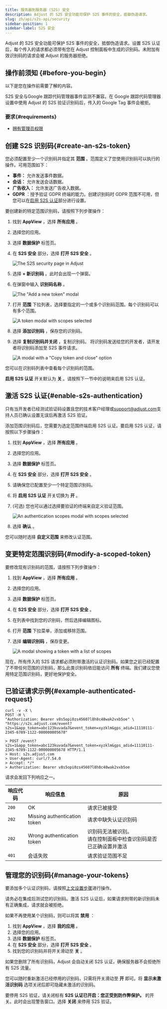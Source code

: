 ```yaml
---
title: 服务器到服务器 (S2S) 安全
description: Adjust 的 S2S 安全功能可保护 S2S 事件的安全，抵御伪造请求。
slug: zh/api/s2s-api/security
sidebar-position: 1
sidebar-label: S2S 安全
---
```


Adjust 的 S2S 安全功能可保护 S2S 事件的安全，抵御伪造请求。设置 S2S 认证后，每个传入的请求都必须带有您在 Adjust 控制面板中生成的识别码。未附加有效识别码的请求会被 Adjust 的服务器拒绝。

## 操作前须知 \{\#before\-you\-begin\}

以下是您在操作前需要了解的内容。

<Callout type="warning">

S2S 安全与Google 跟踪代码管理器事件监测不兼容。在 Google 跟踪代码管理器设置中使用 Adjust 的 S2S 验证识别码后，传入的 Google Tag 事件会被拒。

</Callout>

### 要求{#requirements}

- [拥有管理员权限](https://help.adjust.com/zh/article/permission-levels)

## 创建 S2S 识别码\{\#create\-an\-s2s\-token\}

您必须配置至少一个识别码并指定其 **范围** 。范围定义了您使用识别码可以执行的操作。可用范围如下：

- **事件：** 允许发送事件数据。
- **会话：** 允许发送会话数据。
- **广告收入：** 允许发送广告收入数据。
- **GDPR** ：授予验证 GDPR 终端的能力。创建识别码时 GDPR 范围不可用，但您可以在[启用 S2S 认证](#enable-s2s-authentication)部分进行设置。

要创建新的特定范围识别码，请按照下列步骤操作：

1. 找到 **AppView** ，选择 **所有应用** 。

2. 选择您的应用。

3. 选择 **数据保护** 标签页。

4. 在 **S2S 安全** 部分，选择 **打开 S2S 安全** 。

   ![The S2S security page in Adjust](@images/s2s/1-s2s-security.png)

5. 选择 **\+ 新识别码** 。此时会出现一个弹窗。

6. 在弹窗中输入 **识别码名称** 。

   ![The "Add a new token" modal](@images/s2s/2-add-token-modal.png)

7. 打开 **范围** 下拉列表，选择要指定的一个或多个识别码范围。每个识别码可以有多个范围。

   ![A token modal with scopes selected](@images/s2s/3-token-scope-modal.png)

8. 选择 **添加识别码** ，保存您的识别码。

9. 选择 **复制识别码并关闭** ，复制识别码。 将识别码发送给您的开发者，请开发者将识别码添加至 S2S 事件请求。

   ![A modal with a "Copy token and close" option](@images/s2s/4-copy-token.png)

您可以在识别码列表中查看每个识别码的范围。

**启用 S2S 认证** 开关默认为 **关** 。请按照下一节中的说明来启用 S2S 认证。

## 激活 S2S 认证\{\#enable\-s2s\-authentication\}

<Callout type="important">

只有当开发者已经测试验证码设置且您的技术客户经理或[support@adjust.com](mailto:support@adjust.com)支持人员已确认设置无误后再激活 S2S 验证。

</Callout>

添加范围识别码后，您需要为选定范围终端启用 S2S 认证。要启用 S2S 认证，请按照以下步骤操作：

1. 找到 **AppView** ，选择 **所有应用** 。

2. 选择您的应用。

3. 选择 **数据保护** 标签页。

4. 在 **S2S 安全** 部分，选择 **打开 S2S 安全** 。

5. 请确保您已配置至少一个特定范围识别码。

6. 将 **启用 S2S 认证** 开关切换为 **开** 。

7. \(可选\) 您也可以通过选择要验证的终端来自定义验证范围。

   ![An authentication scopes modal with scopes selected](@images/s2s/7-select-authentication-scopes.png)

8. 选择 **确认** 。

您可以随时选择 **自定义范围** 来修改认证范围。

## 变更特定范围识别码\{\#modify\-a\-scoped\-token\}

要修改现有识别码的范围，请按照下列步骤操作：

1. 找到 **AppView** ，选择 **所有应用** 。

2. 选择您的应用。

3. 选择 **数据保护** 标签页。

4. 在 **S2S 安全** 部分，选择 **打开 S2S 安全** 。

5. 在列表中找到您的识别码，然后选择编辑图标。

6. 打开 **范围** 下拉菜单，添加或移除范围。

7. 选择 **编辑识别码** ，保存变更。

   ![A modal showing a token with a list of scopes](@images/s2s/6-scoped-token-edit.png)

现在，所有传入的 S2S 请求都必须附带激活的认证识别码。如果您之前已经配置了不带任何范围的识别码，那么此类识别码依旧能访问 **所有** 终端。我们建议您使用特定范围识别码，更好地保护安全。

## 已验证请求示例\{\#example\-authenticated\-request\}

```console
curl -v -X \
POST -H \
"Authorization: Bearer v8s5opi0zs45607l8h8c48wak2vxb5oe" \
"https://s2s.adjust.com/event?s2s=1&app_token=abc123kuvada7&event_token=xyzklm&gps_adid=11110111-2345-6789-1122-000000005678"
```

```text
> POST /event?s2s=1&app_token=abc123kuvada7&event_token=xyzklm&gps_adid=11110111-2345-6789-1122-000000005678 HTTP/1.1
> Host: s2s.adjust.com
> User-Agent: curl/7.54.0
> Accept: */*
> Authorization: Bearer v8s5opi0zs45607l8h8c48wak2vxb5oe
```

请求会发回下列响应之一。

| 响应代码 | 响应信息                     | 原因                                                                 |
| -------- | ---------------------------- | -------------------------------------------------------------------- |
| `200`    | OK                           | 请求已被接受                                                         |
| `202`    | Missing authentication token | 请求中缺失认证识别码                                                 |
| `202`    | Wrong authentication token   | 识别码无法被识别。<br />请在控制面板中检查识别码是否已正确设置并激活 |
| `401`    | 会话失败                     | 请求验证范围不足                                                     |

## 管理您的识别码\{\#manage\-your\-tokens\}

要添加多个认证识别码，请按照[上文设置步骤](#activate-s2s-authentication)进行操作。

<Callout type="note">

请务必在集成后测试您的识别码。激活 S2S 认证后，如果请求附带的新识别码未有正确集成，请求就会被拒绝。

</Callout>

如果不再使用某个识别码，则可以将其 **禁用** ：

1. 找到 **AppView** ，选择 **我的应用** 。
2. 选择您的应用。
3. 选择 **数据保护** 标签页。
4. 在 **S2S 安全** 部分，选择 **打开 S2S 安全** 。
5. 找到您的识别码并将开关滑动至 **关** 。

<Callout type="important">

如果您删除了所有识别码，Adjust 会自动关闭 S2S 认证，确保服务器不会拒绝所有 S2S 流量。

</Callout>

您可以随时重新激活已经停用的识别码，只需将开关滑动至 **开** 即可。将 **显示未激活识别码** 选项关闭后即可隐藏未激活的识别码。

要停用 S2S 验证，请关闭标有 **S2S 认证已开启：您正受到防作弊保护。** 的开关。此时会出现警告窗口。选择 **关闭** 来停用 S2S 验证。

